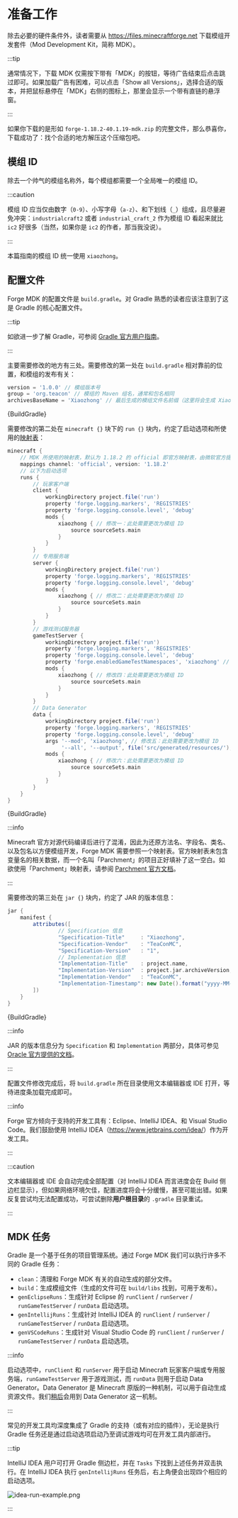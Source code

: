 
# 准备工作

除去必要的硬件条件外，读者需要从 <https://files.minecraftforge.net> 下载模组开发套件（Mod Development Kit，简称 MDK）。

:::tip

通常情况下，下载 MDK 仅需按下带有「MDK」的按钮，等待广告结束后点击跳过即可。如果加载广告有困难，可以点击「Show all Versions」，选择合适的版本，并把鼠标悬停在「MDK」右侧的图标上，那里会显示一个带有直链的悬浮窗。

:::

如果你下载的是形如 `forge-1.18.2-40.1.19-mdk.zip` 的完整文件，那么恭喜你，下载成功了：找个合适的地方解压这个压缩包吧。

## 模组 ID

除去一个帅气的模组名称外，每个模组都需要一个全局唯一的模组 ID。

:::caution

模组 ID 应当仅由数字（`0-9`）、小写字母（`a-z`）、和下划线（`_`）组成，且尽量避免冲突：`industrialcraft2` 或者 `industrial_craft_2` 作为模组 ID 看起来就比 `ic2` 好很多（当然，如果你是 `ic2` 的作者，那当我没说）。

:::

本篇指南的模组 ID 统一使用 `xiaozhong`。

## 配置文件

Forge MDK 的配置文件是 `build.gradle`。对 Gradle 熟悉的读者应该注意到了这是 Gradle 的核心配置文件。

:::tip

如欲进一步了解 Gradle，可参阅 [Gradle 官方用户指南](https://docs.gradle.org/current/userguide/userguide.html)。

:::

主要需要修改的地方有三处。需要修改的第一处在 `build.gradle` 相对靠前的位置，和模组的发布有关：

<Tabs>
<TabItem value="core" label="核心代码">

```groovy title="build.gradle"
version = '1.0.0' // 模组版本号
group = 'org.teacon' // 模组的 Maven 组名，通常和包名相同
archivesBaseName = 'Xiaozhong' // 最后生成的模组文件名前缀（这里将会生成 Xiaozhong-1.0.0.jar）
```

</TabItem>
<TabItem value="full" label="完整代码">
    <CodeBlock language="groovy" metastring="{14-16}" title="build.gradle" showLineNumbers>{BuildGradle}</CodeBlock>
</TabItem>
</Tabs>

需要修改的第二处在 `minecraft {}` 块下的 `run {}` 块内，约定了启动选项和所使用的[映射表](https://minecraft.fandom.com/zh/wiki/%E6%B7%B7%E6%B7%86%E6%98%A0%E5%B0%84%E8%A1%A8)：

<Tabs>
<TabItem value="core" label="核心代码">

```groovy title="build.gradle"
minecraft {
    // MDK 所使用的映射表，默认为 1.18.2 的 official 即官方映射表，由微软官方提供
    mappings channel: 'official', version: '1.18.2'
    // 以下为启动选项
    runs {
        // 玩家客户端
        client {
            workingDirectory project.file('run')
            property 'forge.logging.markers', 'REGISTRIES'
            property 'forge.logging.console.level', 'debug'
            mods {
                xiaozhong { // 修改一：此处需要更改为模组 ID
                    source sourceSets.main
                }
            }
        }
        // 专用服务端
        server {
            workingDirectory project.file('run')
            property 'forge.logging.markers', 'REGISTRIES'
            property 'forge.logging.console.level', 'debug'
            mods {
                xiaozhong { // 修改二：此处需要更改为模组 ID
                    source sourceSets.main
                }
            }
        }
        // 游戏测试服务器
        gameTestServer {
            workingDirectory project.file('run')
            property 'forge.logging.markers', 'REGISTRIES'
            property 'forge.logging.console.level', 'debug'
            property 'forge.enabledGameTestNamespaces', 'xiaozhong' // 修改三：此处需要更改为模组 ID
            mods {
                xiaozhong { // 修改四：此处需要更改为模组 ID
                    source sourceSets.main
                }
            }
        }
        // Data Generator
        data {
            workingDirectory project.file('run')
            property 'forge.logging.markers', 'REGISTRIES'
            property 'forge.logging.console.level', 'debug'
            args '--mod', 'xiaozhong', // 修改五：此处需要更改为模组 ID
                 '--all', '--output', file('src/generated/resources/'), '--existing', file('src/main/resources/')
            mods {
                xiaozhong { // 修改六：此处需要更改为模组 ID
                    source sourceSets.main
                }
            }
        }
    }
}
```

</TabItem>
<TabItem value="full" label="完整代码">
    <CodeBlock language="groovy" metastring="{21-68}" title="build.gradle" showLineNumbers>{BuildGradle}</CodeBlock>
</TabItem>
</Tabs>

:::info

Minecraft 官方对源代码编译后进行了混淆，因此为还原方法名、字段名、类名、以及包名以方便模组开发，Forge MDK 需要参照一个映射表。官方映射表未包含变量名的相关数据，而一个名叫「Parchment」的项目正好填补了这一空白。如欲使用「Parchment」映射表，请参阅 [Parchment 官方文档](https://github.com/ParchmentMC/Librarian/blob/dev/docs/FORGEGRADLE.md)。

:::

需要修改的第三处在 `jar {}` 块内，约定了 JAR 的版本信息：

<Tabs>
<TabItem value="core" label="核心代码">

```groovy title="build.gradle"
jar {
    manifest {
        attributes([
                // Specification 信息
                "Specification-Title"     : "Xiaozhong",
                "Specification-Vendor"    : "TeaConMC",
                "Specification-Version"   : "1",
                // Implementation 信息
                "Implementation-Title"    : project.name,
                "Implementation-Version"  : project.jar.archiveVersion,
                "Implementation-Vendor"   : "TeaConMC",
                "Implementation-Timestamp": new Date().format("yyyy-MM-dd'T'HH:mm:ssZ")
        ])
    }
}
```

</TabItem>
<TabItem value="full" label="完整代码">
    <CodeBlock language="groovy" metastring="{80-92}" title="build.gradle" showLineNumbers>{BuildGradle}</CodeBlock>
</TabItem>
</Tabs>

:::info

JAR 的版本信息分为 `Specification` 和 `Implementation` 两部分，具体可参见 [Oracle 官方提供的文档]( https://docs.oracle.com/javase/tutorial/deployment/jar/packageman.html)。

:::

配置文件修改完成后，将 `build.gradle` 所在目录使用文本编辑器或 IDE 打开，等待进度条加载完成即可。

:::info

Forge 官方倾向于支持的开发工具有：Eclipse、IntelliJ IDEA、和 Visual Studio Code。我们鼓励使用 IntelliJ IDEA（<https://www.jetbrains.com/idea/>）作为开发工具。

:::

:::caution

文本编辑器或 IDE 会自动完成全部配置（对 IntelliJ IDEA 而言进度会在 Build 侧边栏显示），但如果网络环境欠佳，配置进度将会十分缓慢，甚至可能出错。如果反复尝试均无法配置成功，可尝试删除**用户根目录**的 `.gradle` 目录重试。

:::

## MDK 任务

Gradle 是一个基于任务的项目管理系统。通过 Forge MDK 我们可以执行许多不同的 Gradle 任务：

* `clean`：清理和 Forge MDK 有关的自动生成的部分文件。
* `build`：生成模组文件（生成的文件可在 `build/libs` 找到，可用于发布）。
* `genEclipseRuns`：生成针对 Eclipse 的 `runClient` / `runServer` / `runGameTestServer` / `runData` 启动选项。
* `genIntellijRuns`：生成针对 IntelliJ IDEA 的 `runClient` / `runServer` / `runGameTestServer` / `runData` 启动选项。
* `genVSCodeRuns`：生成针对 Visual Studio Code 的 `runClient` / `runServer` / `runGameTestServer` / `runData` 启动选项。

:::info

启动选项中，`runClient` 和 `runServer` 用于启动 Minecraft 玩家客户端或专用服务端，`runGameTestServer` 用于游戏测试，而 `runData` 则用于启动 Data Generator。Data Generator 是 Minecraft 原版的一种机制，可以用于自动生成资源文件。我们[稍后](./concepts#data-generator)会用到 Data Generator 这一机制。

:::

常见的开发工具均深度集成了 Gradle 的支持（或有对应的插件），无论是执行 Gradle 任务还是通过启动选项启动乃至调试游戏均可在开发工具内部进行。

:::tip

IntelliJ IDEA 用户可打开 Gradle 侧边栏，并在 `Tasks` 下找到上述任务并双击执行。在 IntelliJ IDEA 执行 `genIntellijRuns` 任务后，右上角便会出现四个相应的启动选项。

![idea-run-example.png](idea-run-example.png)

:::
